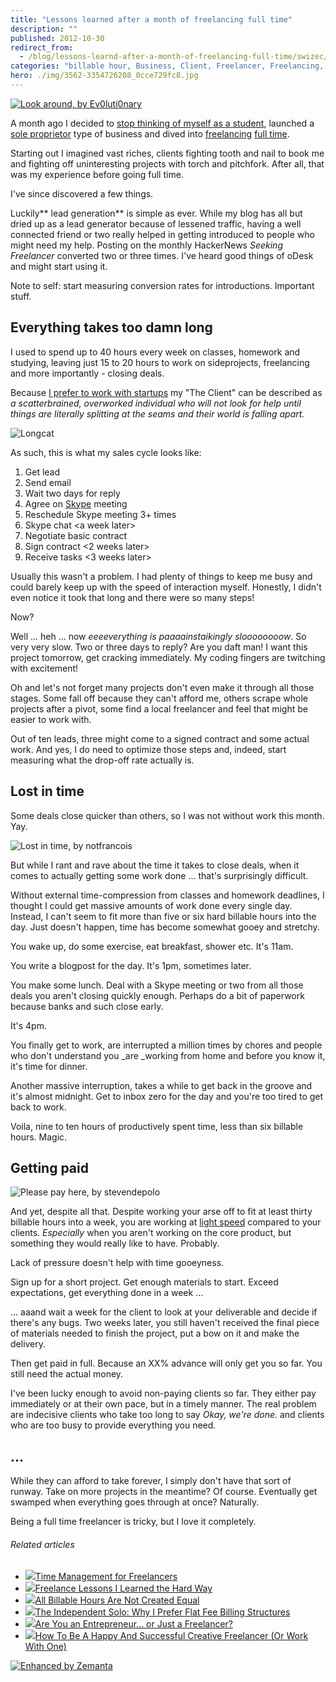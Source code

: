 ```yaml
---
title: "Lessons learned after a month of freelancing full time"
description: ""
published: 2012-10-30
redirect_from:
  - /blog/lessons-learnd-after-a-month-of-freelancing-full-time/swizec/5452
categories: "billable hour, Business, Client, Freelancer, Freelancing, Full-time, oDesk, Project Management, Skype, Uncategorized, work"
hero: ./img/3562-3354726208_0cce729fc8.jpg
---
```


[![Look around, by Ev0luti0nary](http://farm9.staticflickr.com/8429/7867540240_37b9926b8b_z.jpg "Look around, by Ev0luti0nary")](http://www.flickr.com/photos/ev0luti0nary/7867540240/)

A month ago I decided to [stop thinking of myself as a student](http://swizec.com/blog/on-becoming-a-college-dropout/swizec/5315), launched a [sole proprietor](http://en.wikipedia.org/wiki/Sole_proprietorship "Sole proprietorship") type of business and dived into [freelancing](http://en.wikipedia.org/wiki/Freelancer "Freelancer") [full time](http://en.wikipedia.org/wiki/Full-time "Full-time").

Starting out I imagined vast riches, clients fighting tooth and nail to book me and fighting off uninteresting projects with torch and pitchfork. After all, that was my experience before going full time.

I've since discovered a few things.

Luckily** lead generation** is simple as ever. While my blog has all but dried up as a lead generator because of lessened traffic, having a well connected friend or two really helped in getting introduced to people who might need my help. Posting on the monthly HackerNews _Seeking Freelancer_ converted two or three times. I've heard good things of oDesk and might start using it.

Note to self: start measuring conversion rates for introductions. Important stuff.

## Everything takes too damn long

I used to spend up to 40 hours every week on classes, homework and studying, leaving just 15 to 20 hours to work on sideprojects, freelancing and more importantly - closing deals.

Because [I prefer to work with startups](http://swizec.com/blog/why-i-only-work-with-startups/swizec/2936) my "The Client" can be described as _a scatterbrained, overworked individual who will not look for help until things are literally splitting at the seams and their world is falling apart._

![Longcat](http://cache.ohinternet.com/images/5/5c/Longcat.jpg "Longcat")

As such, this is what my sales cycle looks like:

1.  Get lead
2.  Send email
3.  Wait two days for reply
4.  Agree on [Skype](http://skype.com "Skype") meeting
5.  Reschedule Skype meeting 3+ times
6.  Skype chat &lt;a week later>
7.  Negotiate basic contract
8.  Sign contract &lt;2 weeks later>
9.  Receive tasks &lt;3 weeks later>

Usually this wasn't a problem. I had plenty of things to keep me busy and could barely keep up with the speed of interaction myself. Honestly, I didn't even notice it took that long and there were so many steps!

Now?

Well ... heh ... now _eeeeverything is paaaainstaikingly sloooooooow_. So very very slow. Two or three days to reply? Are you daft man! I want this project tomorrow, get cracking immediately. My coding fingers are twitching with excitement!

Oh and let's not forget many projects don't even make it through all those stages. Some fall off because they can't afford me, others scrape whole projects after a pivot, some find a local freelancer and feel that might be easier to work with.

Out of ten leads, three might come to a signed contract and some actual work. And yes, I do need to optimize those steps and, indeed, start measuring what the drop-off rate actually is.

## Lost in time

Some deals close quicker than others, so I was not without work this month. Yay.

![Lost in time, by notfrancois](http://farm3.staticflickr.com/2683/4328096189_ac4b8738df.jpg "Lost in time, by notfrancois")

But while I rant and rave about the time it takes to close deals, when it comes to actually getting some work done ... that's surprisingly difficult.

Without external time-compression from classes and homework deadlines, I thought I could get massive amounts of work done every single day. Instead, I can't seem to fit more than five or six hard billable hours into the day. Just doesn't happen, time has become somewhat gooey and stretchy.

You wake up, do some exercise, eat breakfast, shower etc. It's 11am.

You write a blogpost for the day. It's 1pm, sometimes later.

You make some lunch. Deal with a Skype meeting or two from all those deals you aren't closing quickly enough. Perhaps do a bit of paperwork because banks and such close early.

It's 4pm.

You finally get to work, are interrupted a million times by chores and people who don't understand you \_are \_working from home and before you know it, it's time for dinner.

Another massive interruption, takes a while to get back in the groove and it's almost midnight. Get to inbox zero for the day and you're too tired to get back to work.

Voila, nine to ten hours of productively spent time, less than six billable hours. Magic.

## Getting paid

![Please pay here, by stevendepolo](./img/3562-3354726208_0cce729fc8.jpg "Please pay here, by stevendepolo")

And yet, despite all that. Despite working your arse off to fit at least thirty billable hours into a week, you are working at [light speed](http://en.wikipedia.org/wiki/Speed_of_light "Speed of light") compared to your clients. _Especially_ when you aren't working on the core product, but something they would really like to have. Probably.

Lack of pressure doesn't help with time gooeyness.

Sign up for a short project. Get enough materials to start. Exceed expectations, get everything done in a week ...

... aaand wait a week for the client to look at your deliverable and decide if there's any bugs. Two weeks later, you still haven't received the final piece of materials needed to finish the project, put a bow on it and make the delivery.

Then get paid in full. Because an XX% advance will only get you so far. You still need the actual money.

I've been lucky enough to avoid non-paying clients so far. They either pay immediately or at their own pace, but in a timely manner. The real problem are indecisive clients who take too long to say _Okay, we're done._ and clients who are too busy to provide everything you need.

## ...

While they can afford to take forever, I simply don't have that sort of runway. Take on more projects in the meantime? Of course. Eventually get swamped when everything goes through at once? Naturally.

Being a full time freelancer is tricky, but I love it completely.

###### Related articles

- [![](http://i.zemanta.com/120222863_80_80.jpg)](http://rockfromthesun.wordpress.com/2012/10/21/time-management-for-freelancers/)[Time Management for Freelancers](http://rockfromthesun.wordpress.com/2012/10/21/time-management-for-freelancers/)
- [![](http://i.zemanta.com/114603895_80_80.jpg)](http://resnarkable.com/2012/09/freelance-lessons-i-learned-the-hard-way/)[Freelance Lessons I Learned the Hard Way](http://resnarkable.com/2012/09/freelance-lessons-i-learned-the-hard-way/)
- [![](http://i.zemanta.com/noimg_95_80_80.jpg)](http://lasthonestlawyer.wordpress.com/2012/09/24/all-billable-hours-are-not-created-equal/)[All Billable Hours Are Not Created Equal](http://lasthonestlawyer.wordpress.com/2012/09/24/all-billable-hours-are-not-created-equal/)
- [![](http://i.zemanta.com/110214272_80_80.jpg)](http://blog.rocketlawyer.com/the-independent-solo-why-i-prefer-flat-fee-billing-structures-99042)[The Independent Solo: Why I Prefer Flat Fee Billing Structures](http://blog.rocketlawyer.com/the-independent-solo-why-i-prefer-flat-fee-billing-structures-99042)
- [![](http://i.zemanta.com/112100500_80_80.jpg)](http://freelanceswitch.com/inspiration/are-you-an-entrepreneur/)[Are You an Entrepreneur... or Just a Freelancer?](http://freelanceswitch.com/inspiration/are-you-an-entrepreneur/)
- [![](http://i.zemanta.com/114610610_80_80.jpg)](http://www.fastcocreate.com/1681611/how-to-be-a-happy-and-successful-creative-freelancer-or-work-with-one)[How To Be A Happy And Successful Creative Freelancer (Or Work With One)](http://www.fastcocreate.com/1681611/how-to-be-a-happy-and-successful-creative-freelancer-or-work-with-one)

[![Enhanced by Zemanta](http://img.zemanta.com/zemified_e.png?x-id=16487827-a07b-44b8-b15a-540a639e9280)](http://www.zemanta.com/?px "Enhanced by Zemanta")
